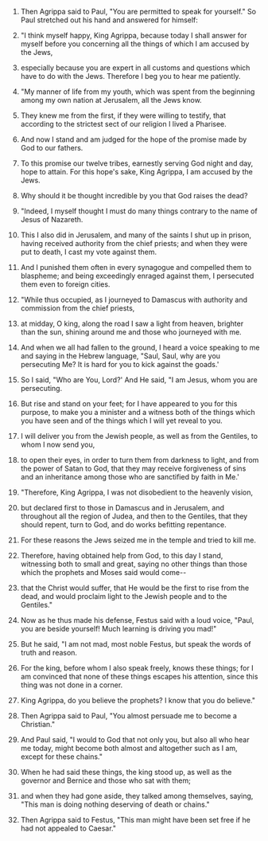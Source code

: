 
1. Then Agrippa said to Paul, "You are permitted to speak for yourself." So Paul stretched out his hand and answered for himself:

2. "I think myself happy, King Agrippa, because today I shall answer for myself before you concerning all the things of which I am accused by the Jews,

3. especially because you are expert in all customs and questions which have to do with the Jews. Therefore I beg you to hear me patiently.

4. "My manner of life from my youth, which was spent from the beginning among my own nation at Jerusalem, all the Jews know.

5. They knew me from the first, if they were willing to testify, that according to the strictest sect of our religion I lived a Pharisee.

6. And now I stand and am judged for the hope of the promise made by God to our fathers.

7. To this promise our twelve tribes, earnestly serving God night and day, hope to attain. For this hope's sake, King Agrippa, I am accused by the Jews.

8. Why should it be thought incredible by you that God raises the dead?

9. "Indeed, I myself thought I must do many things contrary to the name of Jesus of Nazareth.

10. This I also did in Jerusalem, and many of the saints I shut up in prison, having received authority from the chief priests; and when they were put to death, I cast my vote against them.

11. And I punished them often in every synagogue and compelled them to blaspheme; and being exceedingly enraged against them, I persecuted them even to foreign cities.

12. "While thus occupied, as I journeyed to Damascus with authority and commission from the chief priests,

13. at midday, O king, along the road I saw a light from heaven, brighter than the sun, shining around me and those who journeyed with me.

14. And when we all had fallen to the ground, I heard a voice speaking to me and saying in the Hebrew language, "Saul, Saul, why are you persecuting Me? It is hard for you to kick against the goads.'

15. So I said, "Who are You, Lord?' And He said, "I am Jesus, whom you are persecuting.

16. But rise and stand on your feet; for I have appeared to you for this purpose, to make you a minister and a witness both of the things which you have seen and of the things which I will yet reveal to you.

17. I will deliver you from the Jewish people, as well as from the Gentiles, to whom I now send you,

18. to open their eyes, in order to turn them from darkness to light, and from the power of Satan to God, that they may receive forgiveness of sins and an inheritance among those who are sanctified by faith in Me.'

19. "Therefore, King Agrippa, I was not disobedient to the heavenly vision,

20. but declared first to those in Damascus and in Jerusalem, and throughout all the region of Judea, and then to the Gentiles, that they should repent, turn to God, and do works befitting repentance.

21. For these reasons the Jews seized me in the temple and tried to kill me.

22. Therefore, having obtained help from God, to this day I stand, witnessing both to small and great, saying no other things than those which the prophets and Moses said would come--

23. that the Christ would suffer, that He would be the first to rise from the dead, and would proclaim light to the Jewish people and to the Gentiles."

24. Now as he thus made his defense, Festus said with a loud voice, "Paul, you are beside yourself! Much learning is driving you mad!"

25. But he said, "I am not mad, most noble Festus, but speak the words of truth and reason.

26. For the king, before whom I also speak freely, knows these things; for I am convinced that none of these things escapes his attention, since this thing was not done in a corner.

27. King Agrippa, do you believe the prophets? I know that you do believe."

28. Then Agrippa said to Paul, "You almost persuade me to become a Christian."

29. And Paul said, "I would to God that not only you, but also all who hear me today, might become both almost and altogether such as I am, except for these chains."

30. When he had said these things, the king stood up, as well as the governor and Bernice and those who sat with them;

31. and when they had gone aside, they talked among themselves, saying, "This man is doing nothing deserving of death or chains."

32. Then Agrippa said to Festus, "This man might have been set free if he had not appealed to Caesar."


